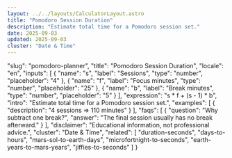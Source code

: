 ```yaml
---
layout: ../../layouts/CalculatorLayout.astro
title: "Pomodoro Session Duration"
description: "Estimate total time for a Pomodoro session set."
date: 2025-09-03
updated: 2025-09-03
cluster: "Date & Time"
---
```


  "slug": "pomodoro-planner",
  "title": "Pomodoro Session Duration",
  "locale": "en",
  "inputs": [
    {
      "name": "s",
      "label": "Sessions",
      "type": "number",
      "placeholder": "4"
    },
    {
      "name": "f",
      "label": "Focus minutes",
      "type": "number",
      "placeholder": "25"
    },
    {
      "name": "b",
      "label": "Break minutes",
      "type": "number",
      "placeholder": "5"
    }
  ],
  "expression": "s * f + (s - 1) * b",
  "intro": "Estimate total time for a Pomodoro session set.",
  "examples": [
    {
      "description": "4 sessions ⇒ 110 minutes"
    }
  ],
  "faqs": [
    {
      "question": "Why subtract one break?",
      "answer": "The final session usually has no break afterward."
    }
  ],
  "disclaimer": "Educational information, not professional advice.",
  "cluster": "Date & Time",
  "related": [
    "duration-seconds",
    "days-to-hours",
    "mars-sol-to-earth-days",
    "microfortnight-to-seconds",
    "earth-years-to-mars-years",
    "jiffies-to-seconds"
  ]
}

<Calculator schema={schema} />

